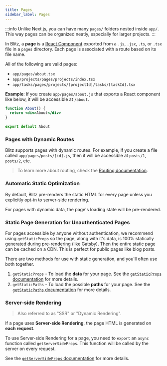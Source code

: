 ```yaml
---
title: Pages
sidebar_label: Pages
---
```


:::info
Unlike Next.js, you can have many `pages/` folders nested inside `app/`. This way pages can be organized neatly, especially for larger projects.
:::

In Blitz, a **page** is a [React Component](https://reactjs.org/docs/components-and-props.html) exported from a `.js`, `.jsx`, `.ts`, or `.tsx` file in a `pages` directory. Each page is associated with a route based on its file name.

All of the following are valid pages:

- `app/pages/about.tsx`
- `app/projects/pages/projects/index.tsx`
- `app/tasks/pages/projects/[projectId]/tasks/[taskId].tsx`

**Example**: If you create `app/pages/about.js` that exports a React component like below, it will be accessible at `/about`.

```jsx
function About() {
  return <div>About</div>
}

export default About
```

### Pages with Dynamic Routes

Blitz supports pages with dynamic routes. For example, if you create a file called `app/pages/posts/[id].js`, then it will be accessible at `posts/1`, `posts/2`, etc.

> To learn more about routing, check the [Routing documentation](./routing).

### Automatic Static Optimization

By default, Blitz pre-renders the static HTML for every page unless you explicitly opt-in to server-side rendering.

For pages with dynamic data, the page's loading state will be pre-rendered.

### Static Page Generation for Unauthenticated Pages

For pages accessible by anyone without authentication, we recommend using `getStaticProps` so the page, along with it's data, is 100% statically generated during pre-rendering (like Gatsby). Then the entire static page can be cached on a CDN. This is perfect for public pages like blog posts.

There are two methods for use with static generation, and you'll often use both together.

1. `getStaticProps` - To load the **data** for your page. See the [`getStaticProps` documentation](./get-static-props) for more details.
2. `getStaticPaths` - To load the possible **paths** for your page. See the [`getStaticPaths` documentation](./get-static-paths) for more details.

### Server-side Rendering

> Also referred to as "SSR" or "Dynamic Rendering".

If a page uses **Server-side Rendering**, the page HTML is generated on **each request**.

To use Server-side Rendering for a page, you need to `export` an `async` function called `getServerSideProps`. This function will be called by the server on every request.

See the [`getServerSideProps` documentation](./get-server-side-props) for more details.
